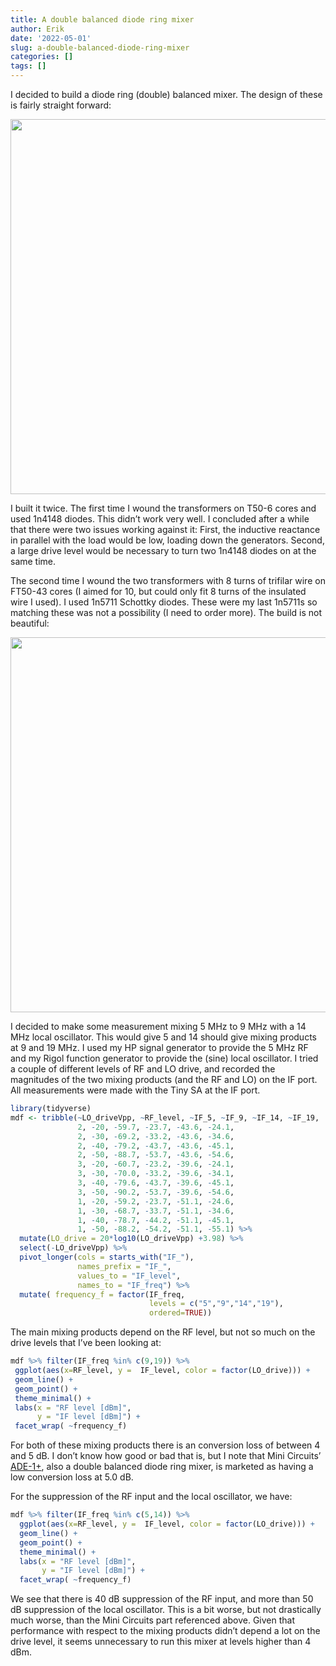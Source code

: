 ```yaml
---
title: A double balanced diode ring mixer
author: Erik
date: '2022-05-01'
slug: a-double-balanced-diode-ring-mixer
categories: []
tags: []
---
```


I decided to build a diode ring (double) balanced mixer. The 
design of these is fairly straight forward:

![](images/mixer.png){width=600px}

I built it twice. The first time I wound the transformers on T50-6 cores and
used 1n4148 diodes. This didn't work very well. I concluded after
a while that there were two issues working against it: First, the inductive
reactance in parallel with the load would be low, loading down the generators.
Second, a large drive level would be necessary to turn two 1n4148 diodes on
at the same time. 

The second time I wound the two transformers with 8 turns of trifilar wire
on FT50-43 cores (I aimed for 10, but could only fit 8 turns of the insulated
wire I used). I used 1n5711 Schottky diodes. These were my last 1n5711s 
so matching these was not a possibility (I need to order more).
The build is not beautiful:

![](images/mixer_small.jpg){width=600px}


I decided to make some measurement mixing 5 MHz to 9 MHz with a 14 MHz
local oscillator. This would give 5 and 14 should give mixing products
at 9 and 19 MHz. I used my HP signal generator to provide the 5 MHz
RF and my Rigol function generator to provide the (sine) local oscillator. 
I tried a couple of different levels of RF and LO drive, and recorded the 
magnitudes of the two mixing products (and the RF and LO) on the IF port. 
All measurements were made with the Tiny SA at the IF port.

```r
library(tidyverse)
mdf <- tribble(~LO_driveVpp, ~RF_level, ~IF_5, ~IF_9, ~IF_14, ~IF_19,
               2, -20, -59.7, -23.7, -43.6, -24.1,
               2, -30, -69.2, -33.2, -43.6, -34.6,
               2, -40, -79.2, -43.7, -43.6, -45.1,
               2, -50, -88.7, -53.7, -43.6, -54.6,
               3, -20, -60.7, -23.2, -39.6, -24.1,
               3, -30, -70.0, -33.2, -39.6, -34.1,
               3, -40, -79.6, -43.7, -39.6, -45.1,
               3, -50, -90.2, -53.7, -39.6, -54.6,
               1, -20, -59.2, -23.7, -51.1, -24.6,
               1, -30, -68.7, -33.7, -51.1, -34.6,
               1, -40, -78.7, -44.2, -51.1, -45.1,
               1, -50, -88.2, -54.2, -51.1, -55.1) %>%
  mutate(LO_drive = 20*log10(LO_driveVpp) +3.98) %>%
  select(-LO_driveVpp) %>%
  pivot_longer(cols = starts_with("IF_"),
               names_prefix = "IF_",
               values_to = "IF_level",
               names_to = "IF_freq") %>%
  mutate( frequency_f = factor(IF_freq, 
                               levels = c("5","9","14","19"), 
                               ordered=TRUE))
```

The main mixing products depend on the RF level, but not so much on the
drive levels that I've been looking at:

 ```r
mdf %>% filter(IF_freq %in% c(9,19)) %>%
  ggplot(aes(x=RF_level, y =  IF_level, color = factor(LO_drive))) +
  geom_line() +
  geom_point() +
  theme_minimal() +
  labs(x = "RF level [dBm]",
       y = "IF level [dBm]") +
  facet_wrap( ~frequency_f)
```

For both of these mixing products there is an conversion loss of between
4 and 5 dB. I don't know how good or bad that is, but I note that Mini Circuits'
[ADE-1+](https://www.minicircuits.com/WebStore/dashboard.html?model=ADE-1%2B), also
a double balanced diode ring mixer, is marketed as having a low 
conversion loss at 5.0 dB. 


For the suppression of the RF input and the local oscillator,
we have:

```r
mdf %>% filter(IF_freq %in% c(5,14)) %>%
  ggplot(aes(x=RF_level, y =  IF_level, color = factor(LO_drive))) +
  geom_line() +
  geom_point() +
  theme_minimal() +
  labs(x = "RF level [dBm]",
       y = "IF level [dBm]") +
  facet_wrap( ~frequency_f)
```

We see that there is 40 dB suppression of the RF input, and more than 50 dB
suppression of the local oscillator. This is a bit worse, but not drastically
much worse, than the Mini Circuits part referenced above.
Given that performance with respect to the mixing products didn't depend
a lot on the drive level, it seems unnecessary to run this mixer at levels
higher than 4 dBm. 


